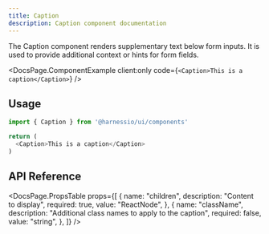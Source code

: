 ```yaml
---
title: Caption
description: Caption component documentation
---
```


The Caption component renders supplementary text below form inputs. It is used to provide additional context or hints for form fields.


<DocsPage.ComponentExample
  client:only
  code={`<Caption>This is a caption</Caption>`}
/>

## Usage

```typescript jsx
import { Caption } from '@harnessio/ui/components'

return (
  <Caption>This is a caption</Caption>
)
```

## API Reference

<DocsPage.PropsTable
  props={[
    {
      name: "children",
      description: "Content to display",
      required: true,
      value: "ReactNode",
    },
    {
      name: "className",
      description: "Additional class names to apply to the caption",
      required: false,
      value: "string",
    },
  ]}
/>
